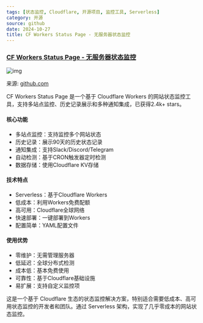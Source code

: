 ```yaml
---
tags: [状态监控, Cloudflare, 开源项目, 监控工具, Serverless]
category: 开源
source: github
date: 2024-10-27
title: CF Workers Status Page - 无服务器状态监控
---
```


### [CF Workers Status Page - 无服务器状态监控](https://github.com/eidam/cf-workers-status-page)

![img](https://img.mengpeng.tech/i/2024/12/06/675298b998fc5.webp)

来源: [github.com](https://github.com/eidam/cf-workers-status-page)

CF Workers Status Page 是一个基于 Cloudflare Workers 的网站状态监控工具，支持多站点监控、历史记录展示和多种通知集成，已获得2.4k+ stars。

#### 核心功能
- 多站点监控：支持监控多个网站状态
- 历史记录：展示90天的历史状态记录
- 通知集成：支持Slack/Discord/Telegram
- 自动检测：基于CRON触发器定时检测
- 数据存储：使用Cloudflare KV存储

#### 技术特点
- Serverless：基于Cloudflare Workers
- 低成本：利用Workers免费配额
- 高可用：Cloudflare全球网络
- 快速部署：一键部署到Workers
- 配置简单：YAML配置文件

#### 使用优势
- 零维护：无需管理服务器
- 低延迟：全球分布式检测
- 成本低：基本免费使用
- 可靠性：基于Cloudflare基础设施
- 易扩展：支持自定义监控项

这是一个基于 Cloudflare 生态的状态监控解决方案，特别适合需要低成本、高可用状态监控的开发者和团队。通过 Serverless 架构，实现了几乎零成本的网站状态监控。 